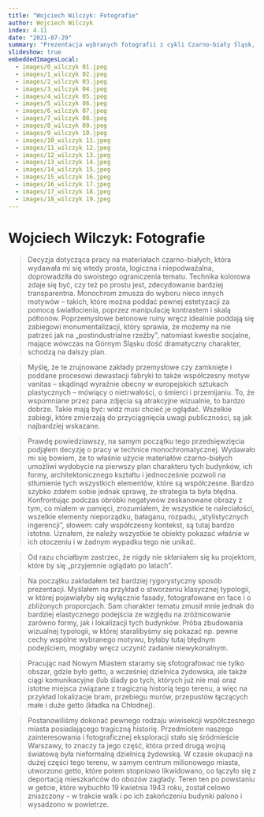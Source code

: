 ```yaml
---
title: "Wojciech Wilczyk: Fotografie"
author: Wojciech Wilczyk
index: 4.11
date: "2021-07-29"
summary: "Prezentacja wybranych fotografii z cykli Czarno-biały Śląsk, Niewinne oko nie istnieje oraz Inne miasto"
slideshow: true
embeddedImagesLocal:
  - images/0_wilczyk 01.jpeg
  - images/1_wilczyk 02.jpeg
  - images/2_wilczyk 03.jpeg
  - images/3_wilczyk 04.jpeg
  - images/4_wilczyk 05.jpeg
  - images/5_wilczyk 06.jpeg
  - images/6_wilczyk 07.jpeg
  - images/7_wilczyk 08.jpeg
  - images/8_wilczyk 09.jpeg
  - images/9_wilczyk 10.jpeg
  - images/10_wilczyk 11.jpeg
  - images/11_wilczyk 12.jpeg
  - images/12_wilczyk 13.jpeg
  - images/13_wilczyk 14.jpeg
  - images/14_wilczyk 15.jpeg
  - images/15_wilczyk 16.jpeg
  - images/16_wilczyk 17.jpeg
  - images/17_wilczyk 18.jpeg
  - images/18_wilczyk 19.jpeg
---
```


<TitleSlide >

# Wojciech Wilczyk: Fotografie

</TitleSlide>

<FullscreenImageSlide
  image={props.localImages[4]}
  caption="Elżbieta Janicka & Wojciech Wilczyk, *Nowe Miasto*, ul. Śliska, 15.04.11"
/>

<SplitSlide>
  <CenterImageSlide
    image={props.localImages[6]}
    caption="Wojciech Wilczyk, *Czarno-biały Śląsk*, Bytom-Bobrek, ul. Pasteura (Huta Bobrek), 15.03.2003"
  />
  <CenterImageSlide
    image={props.localImages[8]}
    caption="Wojciech Wilczyk, *Czarno-biały Śląsk*, Zabrze - Biskupice, ul. Ogrodowa, 1.02.2001"
  />
</SplitSlide>

<TextSlide>

>Decyzja dotycząca pracy na materiałach czarno-białych, która wydawała mi się wtedy prosta, logiczna i niepodważalna, doprowadziła do swoistego ograniczenia tematu. Technika kolorowa zdaje się być, czy też po prostu jest, zdecydowanie bardziej transparentna. Monochrom zmusza do wyboru nieco innych motywów – takich, które można poddać pewnej estetyzacji za pomocą światłocienia, poprzez manipulację kontrastem i skalą półtonów. Poprzemysłowe betonowe ruiny wręcz idealnie poddają się zabiegowi monumentalizacji, który sprawia, że możemy na nie patrzeć jak na „postindustrialne rzeźby”, natomiast kwestie socjalne, mające wówczas na Górnym Śląsku dość dramatyczny charakter, schodzą na dalszy plan.

</TextSlide>

<CenterImageSlide
  image={props.localImages[5]}
  caption="Wojciech Wilczyk, *Czarno-biały Śląsk*, Bytom - Bobrek, karbidownia, 8.12.2002"
/>

<SplitSlide>
  <TextSlide>

  >Myślę, że te zrujnowane zakłady przemysłowe czy zamknięte i poddane procesowi dewastacji fabryki to także współczesny motyw vanitas – skądinąd wyraźnie obecny w europejskich sztukach plastycznych – mówiący o nietrwałości, o śmierci i przemijaniu. To, że wspomniane przez pana zdjęcia są atrakcyjne wizualnie, to bardzo dobrze. Takie mają być: widz musi chcieć je oglądać. Wszelkie zabiegi, które zmierzają do przyciągnięcia uwagi publiczności, są jak najbardziej wskazane.

  </TextSlide>

  <CenterImageSlide
    image={props.localImages[7]}
    caption="Wojciech Wilczyk, *Czarno-biały Śląsk*, Swietochłowice - KWK Polska, 25.03.2001"
  />
</SplitSlide>

<FullscreenImageSlide
  image={props.localImages[11]}
  caption="Wojciech Wilczyk, *Niewinne oko nie istnieje*, Maków Mazowiecki, Bejt ha-midrasz, 29.04.07"
/>

<TextSlide>

>Prawdę powiedziawszy, na samym początku tego przedsięwzięcia podjąłem decyzję o pracy w technice monochromatycznej. Wydawało mi się bowiem, że to właśnie użycie materiałów czarno-białych umożliwi wydobycie na pierwszy plan charakteru tych budynków, ich formy, architektonicznego kształtu i jednocześnie pozwoli na stłumienie tych wszystkich elementów, które są współczesne. Bardzo szybko zdałem sobie jednak sprawę, że strategia ta była błędna. Konfrontując podczas obróbki negatywów zeskanowane obrazy z tym, co miałem w pamięci, zrozumiałem, że wszystkie te naleciałości, wszelkie elementy nieporządku, bałaganu, rozpadu, „stylistycznych ingerencji”, słowem: cały współczesny kontekst, są tutaj bardzo istotne. Uznałem, że należy wszystkie te obiekty pokazać właśnie w ich otoczeniu i w żadnym wypadku tego nie unikać.

</TextSlide>

<SplitSlide>
  <CenterImageSlide
    image={props.localImages[12]}
    caption="Wojciech Wilczyk, *Niewinne oko nie istnieje*, Nowy Korczyn, synagoga, 07.03.08"
  />
  <TextSlide>

  >Od razu chciałbym zastrzec, że nigdy nie skłaniałem się ku projektom, które by się „przyjemnie oglądało po latach”.

  </TextSlide>
</SplitSlide>

<CarouselSlide>
  <Carousel
    images={[
      props.localImages[9],
      props.localImages[10],
      props.localImages[11],
      props.localImages[14],
      props.localImages[15],
    ]}
    captions={[
      "Wojciech Wilczyk, *Niewinne oko nie istnieje*, Kargowa, synagoga, 29.03.08",
      "Wojciech Wilczyk, *Niewinne oko nie istnieje*, Kraków, Halberstam beit midrash, 25.08.09",
      "Wojciech Wilczyk, *Niewinne oko nie istnieje*, Maków Mazowiecki, Bejt ha-midrasz, 29.04.07",
      "Wojciech Wilczyk, *Niewinne oko nie istnieje*, Ujazd, synagoga, 06.03.07",
      "Wojciech Wilczyk, *Niewinne oko nie istnieje*, Wielkie Oczy, synagoga, 28.07.0707",
    ]}
  />
</CarouselSlide>

<TextSlide>

>Na początku zakładałem też bardziej rygorystyczny sposób prezentacji. Myślałem na przykład o stworzeniu klasycznej typologii, w której pojawiałyby się wyłącznie fasady, fotografowane en face i o zbliżonych proporcjach. Sam charakter tematu zmusił mnie jednak do bardziej elastycznego podejścia ze względu na zróżnicowanie zarówno formy, jak i lokalizacji tych budynków. Próba zbudowania wizualnej typologii, w której staralibyśmy się pokazać np. pewne cechy wspólne wybranego motywu, byłaby tutaj błędnym podejściem, mogłaby wręcz uczynić zadanie niewykonalnym.

</TextSlide>

<SplitSlide>
  <CenterImageSlide
    image={props.localImages[13]}
    caption="Wojciech Wilczyk, *Niewinne oko nie istnieje*, Radymno, synagoga, 07.06.07"
  />
  <CenterImageSlide
    image={props.localImages[16]}
    caption="Wojciech Wilczyk, *Niewinne oko nie istnieje*, Wolsztyn, synagoga, 03.02.08"
  />
</SplitSlide>

<SplitSlide>
  <CenterImageSlide
    image={props.localImages[17]}
    caption="Wojciech Wilczyk, *Niewinne oko nie istnieje*, Łask, synagoga, 25.11.08"
  />
  <CenterImageSlide
    image={props.localImages[18]}
    caption="Wojciech Wilczyk, *Niewinne oko nie istnieje*, Łaszczów, Bejt Ha-midrasz, 09.01.08"
  />
</SplitSlide>

<TextSlide>

>Pracując nad Nowym Miastem staramy się sfotografować nie tylko obszar, gdzie było getto, a wcześniej dzielnica żydowska, ale także ciągi komunikacyjne (lub ślady po tych, których już nie ma) oraz istotne miejsca związane z tragiczną historią tego terenu, a więc na przykład lokalizacje bram, przebiegu murów, przepustów łączących małe i duże getto (kładka na Chłodnej).

</TextSlide>

<FullscreenImageSlide
  image={props.localImages[1]}
  caption="Elżbieta Janicka & Wojciech Wilczyk, *Nowe Miasto*, Skrzyżowanie ul. Prosta–ul. Żelazna, 08.04.11"
/>

<TextSlide>

>Postanowiliśmy dokonać pewnego rodzaju wiwisekcji współczesnego miasta posiadającego tragiczną historię. Przedmiotem naszego zainteresowania i fotograficznej eksploracji stało się śródmieście Warszawy, to znaczy ta jego część, która przed drugą wojną światową była nieformalną dzielnicą żydowską. W czasie okupacji na dużej części tego terenu, w samym centrum milionowego miasta, utworzono getto, które potem stopniowo likwidowano, co łączyło się z deportacją mieszkańców do obozów zagłady. Teren ten po powstaniu w getcie, które wybuchło 19 kwietnia 1943 roku, został celowo zniszczony – w trakcie walk i po ich zakończeniu budynki palono i wysadzono w powietrze.

</TextSlide>

<CarouselSlide>
  <Carousel
    images={[props.localImages[0], props.localImages[3], props.localImages[4]]}
    captions={[
      "Elżbieta Janicka & Wojciech Wilczyk, *Nowe Miasto*, Plac Grzybowski (Synagoga Nożyków), 07.04.11",
      "Elżbieta Janicka & Wojciech Wilczyk, *Nowe Miasto*, ul. Solidarności, 15.04.11",
      "Elżbieta Janicka & Wojciech Wilczyk, *Nowe Miasto*, ul. Śliska, 15.04.11",
    ]}
  />
</CarouselSlide>

<CenterImageSlide
  image={props.localImages[1]}
  caption="Elżbieta Janicka & Wojciech Wilczyk, *Nowe Miasto*, Skrzyżowanie ul. Prosta–ul. Żelazna, 08.04.11"
/>

<CenterImageSlide
  image={props.localImages[4]}
  caption="Elżbieta Janicka & Wojciech Wilczyk, *Nowe Miasto*, ul. Śliska, 15.04.11"
/>
